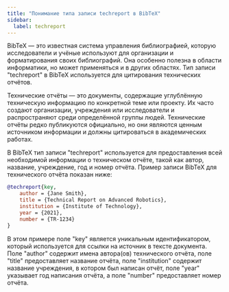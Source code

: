 ```yaml
---
title: "Понимание типа записи techreport в BibTeX"
sidebar:
  label: techreport
---
```



BibTeX — это известная система управления библиографией, которую исследователи и учёные используют для организации и форматирования своих библиографий. Она особенно полезна в области информатики, но может применяться и в других областях. Тип записи "techreport" в BibTeX используется для цитирования технических отчётов.

Технические отчёты — это документы, содержащие углублённую техническую информацию по конкретной теме или проекту. Их часто создают организации, учреждения или исследователи и распространяют среди определённой группы людей. Технические отчёты редко публикуются официально, но они являются ценным источником информации и должны цитироваться в академических работах.

В BibTeX тип записи "techreport" используется для предоставления всей необходимой информации о техническом отчёте, такой как автор, название, учреждение, год и номер отчёта. Пример записи BibTeX для технического отчёта показан ниже:

<CiteDrive/>

```bibtex
@techreport{key,   
	author = {Jane Smith},   
	title = {Technical Report on Advanced Robotics},   
	institution = {Institute of Technology},   
	year = {2021},   
	number = {TR-1234}
}
```

В этом примере поле "key" является уникальным идентификатором, который используется для ссылки на источник в тексте документа. Поле "author" содержит имена автора(ов) технического отчёта, поле "title" предоставляет название отчёта, поле "institution" содержит название учреждения, в котором был написан отчёт, поле "year" указывает год написания отчёта, а поле "number" предоставляет номер отчёта.
